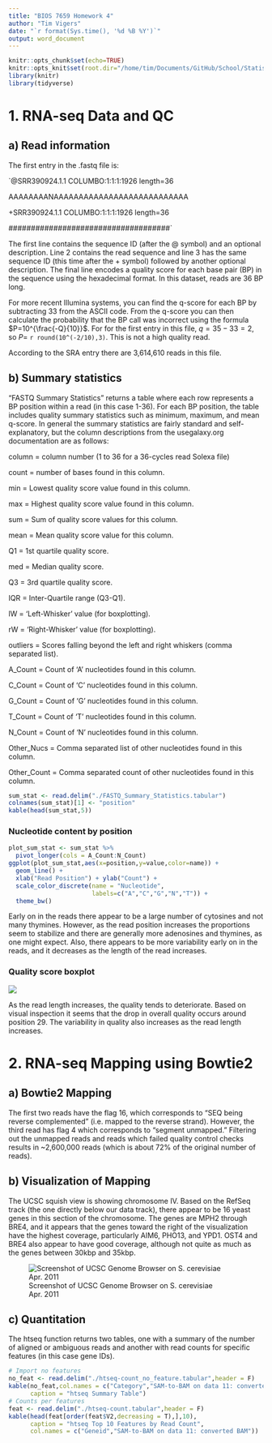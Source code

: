 ```yaml
---
title: "BIOS 7659 Homework 4"
author: "Tim Vigers"
date: "`r format(Sys.time(), '%d %B %Y')`"
output: word_document
---
```


```r
knitr::opts_chunk$set(echo=TRUE)
knitr::opts_knit$set(root.dir="/home/tim/Documents/GitHub/School/Statistical Genomics/hw4")
library(knitr)
library(tidyverse)
```

# 1. RNA-seq Data and QC

## a) Read information

The first entry in the .fastq file is:

`@SRR390924.1.1 COLUMBO:1:1:1:1926 length=36

AAAAAAAANAAAAAAAAAAAAAAAAAAAAAAAAAAA

+SRR390924.1.1 COLUMBO:1:1:1:1926 length=36

####################################`

The first line contains the sequence ID (after the @ symbol) and an optional description. Line 2 contains the read sequence and line 3 has the same sequence ID (this time after the + symbol) followed by another optional description. The final line encodes a quality score for each base pair (BP) in the sequence using the hexadecimal format. In this dataset, reads are 36 BP long.

For more recent Illumina systems, you can find the q-score for each BP by subtracting 33 from the ASCII code. From the q-score you can then calculate the probability that the BP call was incorrect using the formula $P=10^{\frac{-Q}{10}}$. For for the first entry in this file, $q=35-33=2$, so $P=$ `r round(10^(-2/10),3)`. This is not a high quality read.

According to the SRA entry there are 3,614,610 reads in this file. 

## b) Summary statistics

"FASTQ Summary Statistics" returns a table where each row represents a BP position within a read (in this case 1-36). For each BP position, the table includes quality summary statistics such as minimum, maximum, and mean q-score. In general the summary statistics are fairly standard and self-explanatory, but the column descriptions from the usegalaxy.org documentation are as follows:

column = column number (1 to 36 for a 36-cycles read Solexa file)

count = number of bases found in this column.

min = Lowest quality score value found in this column.

max = Highest quality score value found in this column.

sum = Sum of quality score values for this column.

mean = Mean quality score value for this column.

Q1 = 1st quartile quality score.

med = Median quality score.

Q3 = 3rd quartile quality score.

IQR = Inter-Quartile range (Q3-Q1).

lW = 'Left-Whisker' value (for boxplotting).

rW = 'Right-Whisker' value (for boxplotting).

outliers = Scores falling beyond the left and right whiskers (comma separated list).

A_Count = Count of 'A' nucleotides found in this column.

C_Count = Count of 'C' nucleotides found in this column.

G_Count = Count of 'G' nucleotides found in this column.

T_Count = Count of 'T' nucleotides found in this column.

N_Count = Count of 'N' nucleotides found in this column.

Other_Nucs = Comma separated list of other nucleotides found in this column.

Other_Count = Comma separated count of other nucleotides found in this column.

```r
sum_stat <- read.delim("./FASTQ_Summary_Statistics.tabular")
colnames(sum_stat)[1] <- "position"
kable(head(sum_stat,5))
```

### Nucleotide content by position

```r
plot_sum_stat <- sum_stat %>% 
  pivot_longer(cols = A_Count:N_Count)
ggplot(plot_sum_stat,aes(x=position,y=value,color=name)) +
  geom_line() +
  xlab("Read Position") + ylab("Count") + 
  scale_color_discrete(name = "Nucleotide",
                       labels=c("A","C","G","N","T")) +
  theme_bw()
```

Early on in the reads there appear to be a large number of cytosines and not many thymines. However, as the read position increases the proportions seem to stabilize and there are generally more adenosines and thymines, as one might expect. Also, there appears to be more variability early on in the reads, and it decreases as the length of the read increases.

### Quality score boxplot

![](./quality_score_boxplot.png)

As the read length increases, the quality tends to deteriorate. Based on visual inspection it seems that the drop in overall quality occurs around position 29. The variability in quality also increases as the read length increases. 

# 2. RNA-seq Mapping using Bowtie2

## a) Bowtie2 Mapping

The first two reads have the flag 16, which corresponds to "SEQ being reverse complemented" (i.e. mapped to the reverse strand). However, the third read has flag 4 which corresponds to "segment unmapped." Filtering out the unmapped reads and reads which failed quality control checks results in ~2,600,000 reads (which is about 72% of the original number of reads).

## b) Visualization of Mapping

The UCSC squish view is showing chromosome IV. Based on the RefSeq track (the one directly below our data track), there appear to be 16 yeast genes in this section of the chromosome. The genes are MPH2 through BRE4, and it appears that the genes toward the right of the visualization have the highest coverage, particularly AIM6, PHO13, and YPD1. OST4 and BRE4 also appear to have good coverage, although not quite as much as the genes between 30kbp and 35kbp.

![Screenshot of UCSC Genome Browser on S. cerevisiae Apr. 2011](./ucsc_screenshot.png)

## c) Quantitation

The htseq function returns two tables, one with a summary of the number of aligned or ambiguous reads and another with read counts for specific features (in this case gene IDs). 

```r
# Import no features
no_feat <- read.delim("./htseq-count_no_feature.tabular",header = F)
kable(no_feat,col.names = c("Category","SAM-to-BAM on data 11: converted BAM"),
      caption = "htseq Summary Table")
# Counts per features
feat <- read.delim("./htseq-count.tabular",header = F)
kable(head(feat[order(feat$V2,decreasing = T),],10),
      caption = "htseq Top 10 Features by Read Count",
      col.names = c("Geneid","SAM-to-BAM on data 11: converted BAM"))
```
